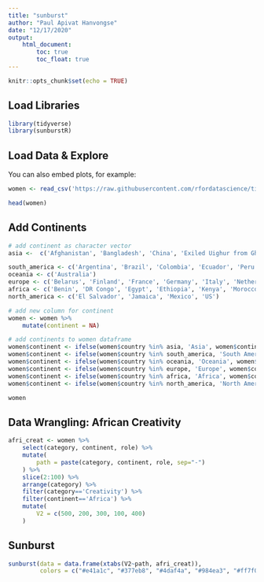 ```yaml
---
title: "sunburst"
author: "Paul Apivat Hanvongse"
date: "12/17/2020"
output: 
    html_document:
        toc: true
        toc_float: true
---
```


```r
knitr::opts_chunk$set(echo = TRUE)
```

## Load Libraries


```r
library(tidyverse)
library(sunburstR)
```

## Load Data & Explore

You can also embed plots, for example:

```r
women <- read_csv('https://raw.githubusercontent.com/rfordatascience/tidytuesday/master/data/2020/2020-12-08/women.csv')

head(women)
```

## Add Continents

```r
# add continent as character vector
asia <-  c('Afghanistan', 'Bangladesh', 'China', 'Exiled Uighur from Ghulja (in Chinese, Yining)', 'Hong Kong', 'India', 'Indonesia', 'Iran', 'Iraq/UK', 'Japan', 'Kyrgyzstan', 'Lebanon', 'Malaysia', 'Myanmar', 'Nepal', 'Pakistan', 'Singapore', 'South Korea', 'Syria', 'Thailand', 'UAE', 'Vietnam', 'Yemen')

south_america <- c('Argentina', 'Brazil', 'Colombia', 'Ecuador', 'Peru', 'Venezuela')
oceania <- c('Australia')
europe <- c('Belarus', 'Finland', 'France', 'Germany', 'Italy', 'Netherlands', 'Northern Ireland', 'Norway', 'Republic of Ireland', 'Russia', 'Turkey', 'UK', 'Ukraine', 'Wales, UK')
africa <- c('Benin', 'DR Congo', 'Egypt', 'Ethiopia', 'Kenya', 'Morocco', 'Mozambique', 'Nigeria', 'Sierra Leone', 'Somalia', 'Somaliland', 'South Africa', 'Tanzania', 'Uganda', 'Zambia', 'Zimbabwe')
north_america <- c('El Salvador', 'Jamaica', 'Mexico', 'US')

# add new column for continent
women <- women %>%
    mutate(continent = NA) 

# add continents to women dataframe
women$continent <- ifelse(women$country %in% asia, 'Asia', women$continent)
women$continent <- ifelse(women$country %in% south_america, 'South America', women$continent)
women$continent <- ifelse(women$country %in% oceania, 'Oceania', women$continent)
women$continent <- ifelse(women$country %in% europe, 'Europe', women$continent)
women$continent <- ifelse(women$country %in% africa, 'Africa', women$continent)
women$continent <- ifelse(women$country %in% north_america, 'North America', women$continent)

women
```

## Data Wrangling: African Creativity

```r
afri_creat <- women %>%
    select(category, continent, role) %>%
    mutate(
        path = paste(category, continent, role, sep="-")
    ) %>%
    slice(2:100) %>%
    arrange(category) %>%
    filter(category=='Creativity') %>%
    filter(continent=='Africa') %>%
    mutate(
        V2 = c(500, 200, 300, 100, 400)
    )

```

## Sunburst

```r
sunburst(data = data.frame(xtabs(V2~path, afri_creat)),
         colors = c("#e41a1c", "#377eb8", "#4daf4a", "#984ea3", "#ff7f00", "#ffff33"))

```